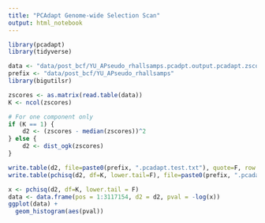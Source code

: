 ```yaml
---
title: "PCAdapt Genome-wide Selection Scan"
output: html_notebook
---
```


```r
library(pcadapt)
library(tidyverse)
```


```r
data <- "data/post_bcf/YU_APseudo_rhallsamps.pcadpt.output.pcadapt.zscores"
prefix <- "data/post_bcf/YU_APseudo_rhallsamps"
library(bigutilsr)

zscores <- as.matrix(read.table(data))
K <- ncol(zscores)

# For one component only
if (K == 1) {
	d2 <- (zscores - median(zscores))^2
} else {
	d2 <- dist_ogk(zscores)
}

write.table(d2, file=paste0(prefix, ".pcadapt.test.txt"), quote=F, row.names=F, col.names=F)
write.table(pchisq(d2, df=K, lower.tail=F), file=paste0(prefix, ".pcadapt.pval.txt"), quote=F, row.names=F, col.names=F)
```



```r
x <- pchisq(d2, df=K, lower.tail = F)
data <- data.frame(pos = 1:3117154, d2 = d2, pval = -log(x))
ggplot(data) +
  geom_histogram(aes(pval))
```

